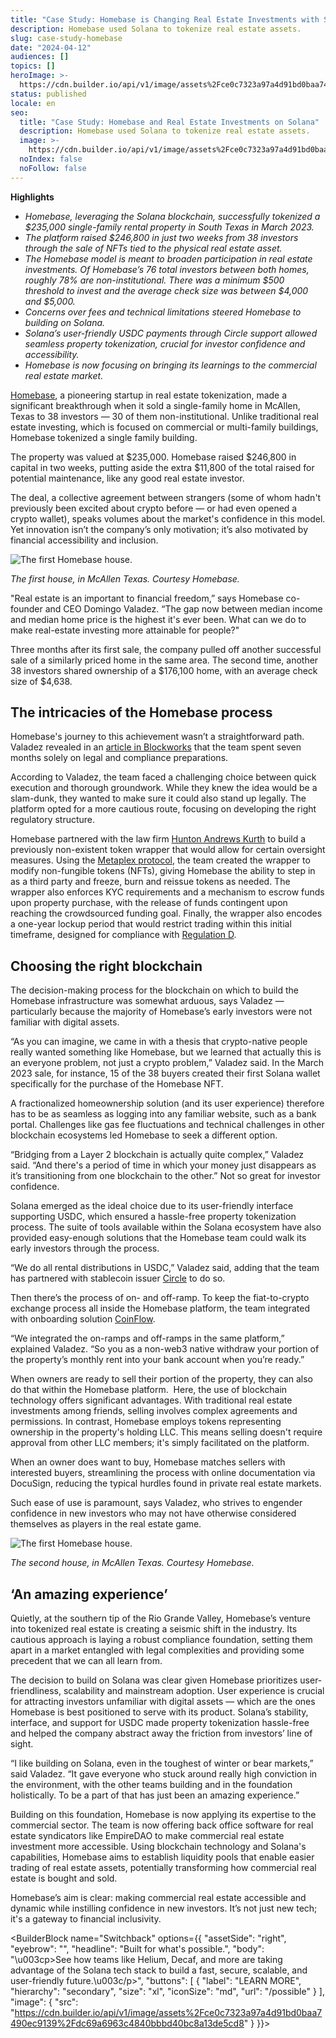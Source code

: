 ```yaml
---
title: "Case Study: Homebase is Changing Real Estate Investments with Solana"
description: Homebase used Solana to tokenize real estate assets.
slug: case-study-homebase
date: "2024-04-12"
audiences: []
topics: []
heroImage: >-
  https://cdn.builder.io/api/v1/image/assets%2Fce0c7323a97a4d91bd0baa7490ec9139%2Fd17e891e8f314aeba6c9452f82100190
status: published
locale: en
seo:
  title: "Case Study: Homebase and Real Estate Investments on Solana"
  description: Homebase used Solana to tokenize real estate assets.
  image: >-
    https://cdn.builder.io/api/v1/image/assets%2Fce0c7323a97a4d91bd0baa7490ec9139%2Fd17e891e8f314aeba6c9452f82100190
  noIndex: false
  noFollow: false
---
```


**Highlights**

- _Homebase, leveraging the Solana blockchain, successfully tokenized a $235,000 single-family rental property in South Texas in March 2023._
- _The platform raised $246,800 in just two weeks from 38 investors through the sale of NFTs tied to the physical real estate asset._
- _The Homebase model is meant to broaden participation in real estate investments. Of Homebase’s 76 total investors between both homes, roughly 78% are non-institutional. There was a minimum $500 threshold to invest and the average check size was between $4,000 and $5,000._
- _Concerns over fees and technical limitations steered Homebase to building on Solana._
- _Solana’s user-friendly USDC payments through Circle support allowed seamless property tokenization, crucial for investor confidence and accessibility._
- _Homebase is now focusing on bringing its learnings to the commercial real estate market._

[Homebase](https://www.homebasedao.io/), a pioneering startup in real estate tokenization, made a significant breakthrough when it sold a single-family home in McAllen, Texas to 38 investors — 30 of them non-institutional. Unlike traditional real estate investing, which is focused on commercial or multi-family buildings, Homebase tokenized a single family building.

The property was valued at $235,000. Homebase raised $246,800 in capital in two weeks, putting aside the extra $11,800 of the total raised for potential maintenance, like any good real estate investor.

The deal, a collective agreement between strangers (some of whom hadn't previously been excited about crypto before — or had even opened a crypto wallet), speaks volumes about the market's confidence in this model. Yet innovation isn’t the company’s only motivation; it’s also motivated by financial accessibility and inclusion.

![The first Homebase house.](https://cdn.builder.io/api/v1/image/assets%2Fce0c7323a97a4d91bd0baa7490ec9139%2F28d08eff5d7c48d898053adffd0b9874?width=566)

_The first house, in McAllen Texas. Courtesy Homebase._

"Real estate is an important to financial freedom,” says Homebase co-founder and CEO Domingo Valadez. “The gap now between median income and median home price is the highest it's ever been. What can we do to make real-estate investing more attainable for people?"

Three months after its first sale, the company pulled off another successful sale of a similarly priced home in the same area. The second time, another 38 investors shared ownership of a $176,100 home, with an average check size of $4,638.

## The intricacies of the Homebase process

Homebase's journey to this achievement wasn’t a straightforward path. Valadez revealed in an [article in Blockworks](https://blockworks.co/news/real-estate-investors-buy-nft-home) that the team spent seven months solely on legal and compliance preparations.

According to Valadez, the team faced a challenging choice between quick execution and thorough groundwork. While they knew the idea would be a slam-dunk, they wanted to make sure it could also stand up legally. The platform opted for a more cautious route, focusing on developing the right regulatory structure.

Homebase partnered with the law firm [Hunton Andrews Kurth](https://www.huntonak.com/en/people/scott-kimpel.html) to build a previously non-existent token wrapper that would allow for certain oversight measures. Using the [Metaplex protocol](https://www.metaplex.com/), the team created the wrapper to modify non-fungible tokens (NFTs), giving Homebase the ability to step in as a third party and freeze, burn and reissue tokens as needed. The wrapper also enforces KYC requirements and a mechanism to escrow funds upon property purchase, with the release of funds contingent upon reaching the crowdsourced funding goal. Finally, the wrapper also encodes a one-year lockup period that would restrict trading within this initial timeframe, designed for compliance with [Regulation D](https://www.investor.gov/introduction-investing/investing-basics/glossary/regulation-d-offerings).

## Choosing the right blockchain

The decision-making process for the blockchain on which to build the Homebase infrastructure was somewhat arduous, says Valadez — particularly because the majority of Homebase’s early investors were not familiar with digital assets.

“As you can imagine, we came in with a thesis that crypto-native people really wanted something like Homebase, but we learned that actually this is an everyone problem, not just a crypto problem,” Valadez said. In the March 2023 sale, for instance, 15 of the 38 buyers created their first Solana wallet specifically for the purchase of the Homebase NFT.

A fractionalized homeownership solution (and its user experience) therefore has to be as seamless as logging into any familiar website, such as a bank portal. Challenges like gas fee fluctuations and technical challenges in other blockchain ecosystems led Homebase to seek a different option.

“Bridging from a Layer 2 blockchain is actually quite complex,” Valadez said. “And there's a period of time in which your money just disappears as it’s transitioning from one blockchain to the other.” Not so great for investor confidence.

Solana emerged as the ideal choice due to its user-friendly interface supporting USDC, which ensured a hassle-free property tokenization process. The suite of tools available within the Solana ecosystem have also provided easy-enough solutions that the Homebase team could walk its early investors through the process.

“We do all rental distributions in USDC,” Valadez said, adding that the team has partnered with stablecoin issuer [Circle](https://www.circle.com/en/) to do so.

Then there’s the process of on- and off-ramp. To keep the fiat-to-crypto exchange process all inside the Homebase platform, the team integrated with onboarding solution [CoinFlow](https://coinflow.cash/).

“We integrated the on-ramps and off-ramps in the same platform,” explained Valadez. “So you as a non-web3 native withdraw your portion of the property’s monthly rent into your bank account when you’re ready.”

When owners are ready to sell their portion of the property, they can also do that within the Homebase platform.  Here, the use of blockchain technology offers significant advantages. With traditional real estate investments among friends, selling involves complex agreements and permissions. In contrast, Homebase employs tokens representing ownership in the property's holding LLC. This means selling doesn't require approval from other LLC members; it's simply facilitated on the platform.

When an owner does want to buy, Homebase matches sellers with interested buyers, streamlining the process with online documentation via DocuSign, reducing the typical hurdles found in private real estate markets.

Such ease of use is paramount, says Valadez, who strives to engender confidence in new investors who may not have otherwise considered themselves as players in the real estate game.

![The first Homebase house.](/case-study-homebase/image-1.jpg)

_The second house, in McAllen Texas. Courtesy Homebase._

## ‘An amazing experience’

Quietly, at the southern tip of the Rio Grande Valley, Homebase’s venture into tokenized real estate is creating a seismic shift in the industry. Its cautious approach is laying a robust compliance foundation, setting them apart in a market entangled with legal complexities and providing some precedent that we can all learn from.

The decision to build on Solana was clear given Homebase prioritizes user-friendliness, scalability and mainstream adoption. User experience is crucial for attracting investors unfamiliar with digital assets — which are the ones Homebase is best positioned to serve with its product. Solana’s stability, interface, and support for USDC made property tokenization hassle-free and helped the company abstract away the friction from investors’ line of sight.

“I like building on Solana, even in the toughest of winter or bear markets,” said Valadez. “It gave everyone who stuck around really high conviction in the environment, with the other teams building and in the foundation holistically. To be a part of that has just been an amazing experience.”

Building on this foundation, Homebase is now applying its expertise to the commercial sector. The team is now offering back office software for real estate syndicators like EmpireDAO to make commercial real estate investment more accessible. Using blockchain technology and Solana's capabilities, Homebase aims to establish liquidity pools that enable easier trading of real estate assets, potentially transforming how commercial real estate is bought and sold.

Homebase’s aim is clear: making commercial real estate accessible and dynamic while instilling confidence in new investors. It’s not just new tech;  it's a gateway to financial inclusivity.

<BuilderBlock name="Switchback" options={{
  "assetSide": "right",
  "eyebrow": "",
  "headline": "Built for what's possible.",
  "body": "\u003cp>See how teams like Helium, Decaf, and more are taking advantage of the Solana tech stack to build a fast, secure, scalable, and user-friendly future.\u003c/p>",
  "buttons": [
    {
      "label": "LEARN MORE",
      "hierarchy": "secondary",
      "size": "xl",
      "iconSize": "md",
      "url": "/possible"
    }
  ],
  "image": {
    "src": "https://cdn.builder.io/api/v1/image/assets%2Fce0c7323a97a4d91bd0baa7490ec9139%2Fdc69a6963c4840bbbd40bc8a13de5cd8"
  }
}}>

</BuilderBlock>

